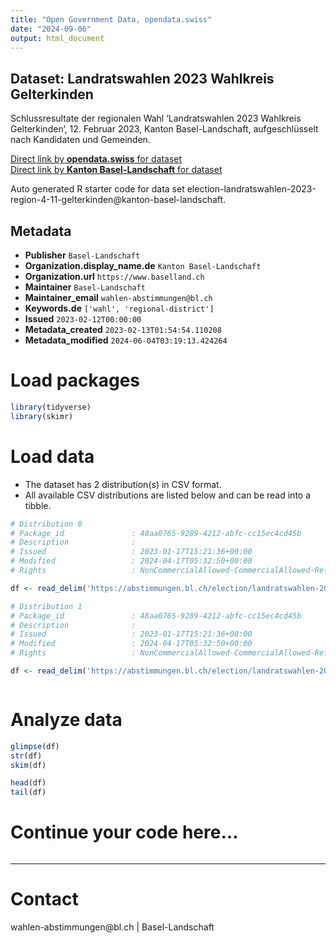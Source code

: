```yaml
---
title: "Open Government Data, opendata.swiss"
date: "2024-09-06"
output: html_document
---
```


## Dataset: Landratswahlen 2023 Wahlkreis Gelterkinden

Schlussresultate der regionalen Wahl 'Landratswahlen 2023 Wahlkreis Gelterkinden', 12. Februar 2023, Kanton Basel-Landschaft, aufgeschlüsselt nach Kandidaten und Gemeinden.

[Direct link by **opendata.swiss** for dataset](https://opendata.swiss/de/dataset/landratswahlen-2023-wahlkreis-gelterkinden)<br>
[Direct link by **Kanton Basel-Landschaft** for dataset](https://abstimmungen.bl.ch/election/landratswahlen-2023-region-4-11-gelterkinden/data)

Auto generated R starter code for data set election-landratswahlen-2023-region-4-11-gelterkinden@kanton-basel-landschaft.

## Metadata

- **Publisher** `Basel-Landschaft`
- **Organization.display_name.de** `Kanton Basel-Landschaft`
- **Organization.url** `https://www.baselland.ch`
- **Maintainer** `Basel-Landschaft`
- **Maintainer_email** `wahlen-abstimmungen@bl.ch`
- **Keywords.de** `['wahl', 'regional-district']`
- **Issued** `2023-02-12T00:00:00`
- **Metadata_created** `2023-02-13T01:54:54.110208`
- **Metadata_modified** `2024-06-04T03:19:13.424264`


# Load packages

```r

library(tidyverse)
library(skimr)

```

# Load data

-   The dataset has 2 distribution(s) in CSV format.
-   All available CSV distributions are listed below and can be read into a tibble.

```r

# Distribution 0
# Package_id               : 48aa0765-9289-4212-abfc-cc15ec4cd45b
# Description              : 
# Issued                   : 2023-01-17T15:21:36+00:00
# Modified                 : 2024-04-17T05:32:50+00:00
# Rights                   : NonCommercialAllowed-CommercialAllowed-ReferenceRequired

df <- read_delim('https://abstimmungen.bl.ch/election/landratswahlen-2023-region-4-11-gelterkinden/data-parties-csv')

# Distribution 1
# Package_id               : 48aa0765-9289-4212-abfc-cc15ec4cd45b
# Description              : 
# Issued                   : 2023-01-17T15:21:36+00:00
# Modified                 : 2024-04-17T05:32:50+00:00
# Rights                   : NonCommercialAllowed-CommercialAllowed-ReferenceRequired

df <- read_delim('https://abstimmungen.bl.ch/election/landratswahlen-2023-region-4-11-gelterkinden/data-csv')



```

# Analyze data

```r

glimpse(df)
str(df)
skim(df)

head(df)
tail(df)

```

# Continue your code here...

```r

```

------------------------------------------------------------------------

# Contact

wahlen-abstimmungen@bl.ch | Basel-Landschaft
